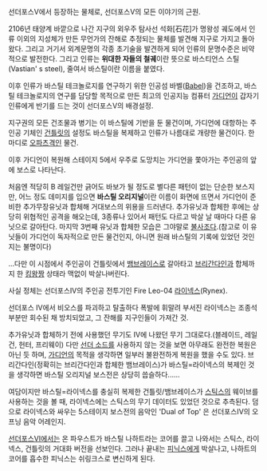 선더포스V에서 등장하는 물체로, 선더포스V의 모든 이야기의 근원.

2106년 태양계 바깥으로 나간 지구의 외우주 탐사선 석화[石花]가 명왕성 궤도에서 인류 이외의 지성체가 만든 무언가의 잔해로 추정되는 물체를 발견해 지구로 가지고 돌아왔다. 그리고 거기서 외계문명의 각종 초기술을 발견하게 되어 인류의 문명수준은 비약적으로 발전한다. 그리고 인류는 '''위대한 자들의 철궤'''이란 뜻으로 바스티언스 스틸(Vastian' s steel), 줄여서 바스틸이란 이름을 붙였다.

이후 인류가 바스틸 테크놀로지를 연구하기 위한 인공섬 바벨([[Babel]])을 건조하고, 바스틸 테크놀로지의 연구를 담당할 목적으로 만든 최고의 인공지능 컴퓨터 [[가디언]]이 갑자기 인류에게 반기를 드는 것이 선더포스V의 배경설정.

지구권의 모든 건조물과 병기는 이 바스틸에 기반을 둔 물건이며, 가디언에 대항하는 주인공 기체인 [[건틀릿]]의 설정도 바스틸을 복제하고 인류가 나름대로 개량한 물건이다. 한마디로 [[오파츠]]격인 물건.

이후 가디언이 복원해 스테이지 5에서 우주로 도망치는 가디언을 쫓아가는 주인공의 앞에 보스로 나타난다.

처음엔 적당히 B 레일건만 긁어도 바보가 될 정도로 별다른 패턴이 없는 단순한 보스지만, 어느 정도 데미지를 입으면 '''바스틸 오리지널'''이란 이름이 화면에 뜨면서 가디언이 준비한 추가무장유닛과 합체해 거대보스의 위용을 드러낸다. 추가유닛과 합체한 후에는 상당히 위협적인 공격을 해오는데, 3종류나 있어서 패턴도 다르고 박살 날 때마다 다른 유닛으로 갈아탄다. 마지막 3번째 유닛과 합체한 모습은 그야말로 [[불사조]]다.(참고로 이 유닛들이 가디언이 독자적으로 만든 물건인지, 아니면 원래 바스틸의 기록에 있었던 것인지는 불명이다)

...다만 이 시점에서 주인공이 건틀릿에서 [[뱀브레이스]]로 갈아타고 [[브리간다인]]과 합체까지 한 [[킹왕짱]] 상태라 맥없이 박살나버린다.



사실 정체는 선더포스IV의 주인공 전투기인 Fire Leo-04 [[라이넥스]](Rynex).

선더포스 IV에서 비오스를 파괴하고 탈출하다 폭발에 휘말려 부서진 라이넥스는 조종석 부분만 회수된 채 방치되었고, 그 잔해를 지구인들이 가져간 것.

추가유닛과 합체하기 전에 사용했던 무기도 IV에 나왔던 무기 그대로다.(블레이드, 레일 건, 헌터, 프리웨이) 다만 [[선더 소드]]를 사용하지 않는 것을 보면 아무래도 완전한 복원은 아닌 듯 하며, [[가디언]]의 목적을 생각하면 일부러 불완전하게 복원을 했을 수도 있다. 브리간다인(정확히는 브리간다인과 합체한 뱀브레이스)가 바스틸=라이넥스의 복제인 것을 생각하면 바스틸 오리지널 보스전은 상당히 씁슬하다......

여담이지만 바스틸=라이넥스를 충실히 복제한 건틀릿/뱀브레이스가 [[스틱스]]의 웨이브를 사용하는 것을 볼 때, 라이넥스에는 스틱스의 무기 데이터도 있었던 것으로 추측된다. 덤으로 라이넥스와 싸우는 5스테이지 보스전의 음악인 'Dual of Top' 은 선더포스IV의 오프닝 음악 어레인지.


[[선더포스Ⅵ]]에서는 온 파우스트가 바스틸 나하트라는 코어를 끌고 나와서는 스틱스, 라이넥스, 건틀릿의 거대화 버전을 선보인다. 그러나 끝내는 [[피닉스]]에게 박살나고, 나하트의 코어를 흡수한 피닉스는 쉬링크스로 변신하게 된다.
